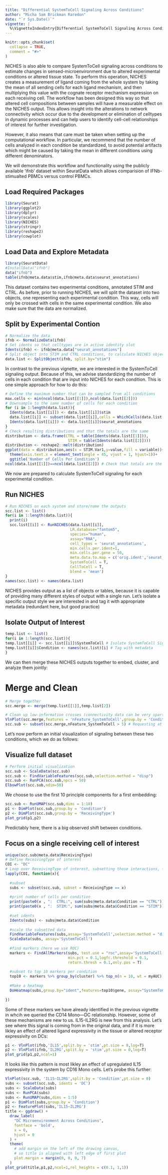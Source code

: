 ```yaml
---
title: "Differential SystemToCell Signaling Across Conditions"
author: "Micha Sam Brickman Raredon"
date: "`r Sys.Date()`"
vignette: |
  %\VignetteIndexEntry{Differential SystemToCell Signaling Across Conditions} %\VignetteEngine{knitr::rmarkdown} %\VignetteEncoding{UTF-8}
---
```


```r
knitr::opts_chunk$set(
  collapse = TRUE,
  comment = "#>"
)
```

NICHES is also able to compare SystemToCell signaling across conditions to estimate changes in sensed-microenvironment due to altered experimental conditions or altered tissue state. To perform this operation, NICHES creates a measurement of ligand coming from the whole system by taking the mean of all sending cells for each ligand mechanism, and then multiplying this value with the cognate receptor mechanism expression on each receiving cell. The workflow has been designed this way so that altered cell compositions between samples will have a measurable effect on the NICHES output. This allows insight into the alterations to network connectivity which occur due to the development or elimination of celltypes in dynamic processes and can help users to identify cell-cell relationships of interest for further investigation.

However, it also means that care must be taken when setting up the computational workflow. In particular, we recommend that the number of cells analyzed in each condition be standardized, to avoid potential artifacts which might be caused by taking the mean in different conditions using different denominators.

We will demonstrate this workflow and functionality using the publicly available 'ifnb' dataset within SeuratData which allows comparision of IFNb-stimualted PBMCs versus control PBMCs.

## Load Required Packages
```r
library(Seurat)
library(ggplot2)
library(dplyr)
library(scales)
library(NICHES)
library(stringr)
library(reshape2)
library(cowplot)
```

## Load Data and Explore Metadata
```r
library(SeuratData)
#InstallData("ifnb")
data("ifnb")
table(ifnb@meta.data$stim,ifnb@meta.data$seurat_annotations)
```

This dataset contains two experimental conditions, annotated STIM and CTRL. As before, prior to running NICHES, we will split the dataset into two objects, one representing each experimental condition. This way, cells will only be crossed with cells in the same experimental condition. We also make sure that the data are normalized.

## Split by Experimental Contion
```r
# Normalize the data
ifnb <- NormalizeData(ifnb)
# Set idents so that celltypes are in active identity slot
Idents(ifnb) <- ifnb@meta.data["seurat_annotations"]
# Split object into STIM and CTRL conditions, to calculate NICHES objects separately
data.list <- SplitObject(ifnb, split.by="stim")
```

In contrast to the previous vignette, we are interested in the SystemToCell signaling output. Because of this, we advise standardizing the number of cells in each condition that are input into NICHES for each condition. This is one simple approach for how to do this:

```r
# Define the maximum number that can be sampled from all conditions
max.cells <- min(ncol(data.list[[1]]),ncol(data.list[[2]])) 
# Downsample to the same number of cells for each condition
for (i in 1:length(data.list)){
  Idents(data.list[[i]]) <- data.list[[i]]$stim
  data.list[[i]] <- subset(data.list[[i]],cells = WhichCells(data.list[[i]],downsample = max.cells))
  Idents(data.list[[i]]) <- data.list[[i]]$seurat_annotations
}
# Check resulting distributions and that the totals are the same
distribution <- data.frame(CTRL = table(Idents(data.list[[1]])),
                            STIM = table(Idents(data.list[[2]])))
distribution <- reshape2::melt(distribution)
ggplot(data = distribution,aes(x = STIM.Var1,y=value,fill = variable))+geom_bar(stat='identity',position='dodge')+
  theme(axis.text.x = element_text(angle = 45, vjust = 1, hjust=1))+
  ggtitle('Number of Cells Per Condition')
ncol(data.list[[1]])==ncol(data.list[[2]]) # Check that totals are the same

```

We now are prepared to calculate SystemToCell signaling for each experimental condition.

## Run NICHES
```r
# Run NICHES on each system and store/name the outputs
scc.list <- list()
for(i in 1:length(data.list)){
  print(i)
  scc.list[[i]] <- RunNICHES(data.list[[i]],
                             LR.database="fantom5",
                             species="human",
                             assay="RNA",
                             cell_types = 'seurat_annotations',
                             min.cells.per.ident=1,
                             min.cells.per.gene = 50,
                             meta.data.to.map = c('orig.ident','seurat_annotations','stim'),
                             SystemToCell = T,
                             CellToCell = T,
                             blend = 'mean')
}
names(scc.list) <- names(data.list)
```

NICHES provides output as a list of objects or tables, because it is capable of providing many different styles of output with a single run. Let's isolate a specific output style we are interested in and tag it with appropriate metadata (redundant here, but good practice)

## Isolate Output of Interest
```r
temp.list <- list()
for(i in 1:length(scc.list)){
temp.list[[i]] <- scc.list[[i]]$SystemToCell # Isolate SystemToCell Signaling, which is all that will be covered in this vignette
temp.list[[i]]$Condition <- names(scc.list)[i] # Tag with metadata
}
```

We can then merge these NICHES outputs together to embed, cluster, and analyze them jointly:

# Merge and Clean
```r
# Merge together
scc.merge <- merge(temp.list[[1]],temp.list[2])

# Clean up low-information crosses (connectivity data can be very sparse)
VlnPlot(scc.merge,features = 'nFeature_SystemToCell',group.by = 'Condition',pt.size=0.1,log = T)
scc.sub <- subset(scc.merge,nFeature_SystemToCell > 5) # Requesting at least 5 distinct ligand-receptor interactions per measurement
```

Let's now perform an initial visualization of signaling between these two conditions, which we do as follows:

## Visualize full dataset
```r
# Perform initial visualization
scc.sub <- ScaleData(scc.sub)
scc.sub <- FindVariableFeatures(scc.sub,selection.method = "disp")
scc.sub <- RunPCA(scc.sub,npcs = 50)
ElbowPlot(scc.sub,ndim=50)
```

We choose to use the first 10 principle components for a first embedding:

```r
scc.sub <- RunUMAP(scc.sub,dims = 1:10)
p1 <- DimPlot(scc.sub,group.by = 'Condition')
p2 <- DimPlot(scc.sub,group.by = 'ReceivingType')
plot_grid(p1,p2)
```

Predictably here, there is a big observed shift between conditions.

## Focus on a single receiving cell of interest
```r
unique(scc.sub@meta.data$ReceivingType)
# Define ReceivingType of interest
COI <- "DC"
# Loop over ReceivingType of interest, subsetting those interactions, finding markers associated with the comparison of interest (stimulus vs control) and  create a heatmap of top markers:
lapply(COI, function(x){
 
  #subset
  subs <- subset(scc.sub, subset = ReceivingType == x)
  
  #print number of cells per condition
  print(paste0(x , ":  CTRL:", sum(subs@meta.data$Condition == "CTRL")))
  print(paste0(x , ":  STIM:", sum(subs@meta.data$Condition == "STIM")))
  
  #set idents
  Idents(subs) <- subs@meta.data$Condition
  
  #scale the subsetted data
  FindVariableFeatures(subs,assay='SystemToCell',selection.method = "disp")
  ScaleData(subs, assay='SystemToCell')
  
  #find markers (here we use ROC)
  markers <- FindAllMarkers(subs, test.use = "roc",assay='SystemToCell',
                            min.pct = 0.1,logfc.threshold = 0.1,
                            return.thresh = 0.1,only.pos = T)
  
  #subset to top 10 markers per condition
  top10 <- markers %>% group_by(cluster) %>% top_n(n = 10, wt = myAUC)
  
  #Make a heatmap
  DoHeatmap(subs,group.by="ident",features=top10$gene, assay="SystemToCell") +  ggtitle("Top DE SystemToCell Mechanisms, CTRL vs STIM: ",x)
  
})
```

Some of these markers we have already identified in the previous vignette in whcih we queried the CD14 Mono—DC relationship. However, some of these mechanisms are new to us. IL15-IL2RG is new from this analysis. Let's see where this signal is coming from in the original data, and if it is more likley an effect of altered ligand expressivity in the tissue or altered receptor expressivity on DCs:

```r
p1 <- VlnPlot(ifnb,'IL15',split.by = 'stim',pt.size = 0,log=T)
p2 <- VlnPlot(ifnb,'IL2RG',split.by = 'stim',pt.size = 0,log=T)
plot_grid(p1,p2,ncol=1)
```

It looks like this pattern is most likley an effect of upregulated IL15 expressivity in the system by CD16 Mono cells. Let's probe this further:

```r
VlnPlot(scc.sub, 'IL15—IL2RG',split.by = 'Condition',pt.size = 0)
subs <- subset(scc.sub, idents = 'DC')
subs <- ScaleData(subs)
subs <- RunPCA(subs)
subs <- RunUMAP(subs,dims = 1:5)
p1 <- DimPlot(subs,group.by = 'Condition')
p2 <- FeaturePlot(subs,'IL15—IL2RG')
title <- ggdraw() + 
  draw_label(
    "DC Microenvironment Across Conditions",
    fontface = 'bold',
    x = 0,
    hjust = 0
  ) +
  theme(
    # add margin on the left of the drawing canvas,
    # so title is aligned with left edge of first plot
    plot.margin = margin(0, 0, 0, 7)
  )
plot_grid(title,p1,p2,ncol=1,rel_heights = c(0.1, 1,1))
```

